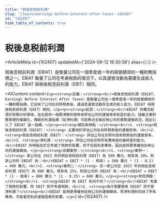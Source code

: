 ```yaml
---
title: "税後息税前利潤"
slug: "/learn/earnings-before-interest-after-taxes--102407"
id: "102407"
hide_table_of_contents: true
---
```



# 税後息税前利潤

<ArticleMeta id={102407} updatedAt={'2024-09-12 16:30:38'} alias={`[]`} />
<div className='border-solid border-b border-t-0 my-4 border-[var(--ifm-color-gray-300)]' />

税後息税前利潤（EBIAT）是衡量公司在一個季度或一年的經營績效的一種財務指標之一。EBIAT 衡量了公司在考慮税款的情況下，以其運營活動為基礎生成收入的能力。EBIAT 與税後税息前利潤（EBIT）相同。

<AIContent content={`<p><strong>定義：</strong><br/>税後息税前利潤（EBIAT，Earnings Before Interest After Taxes）是衡量公司在一個季度或一年的經營績效的一種財務指標。它反映了公司在扣除税款後，通過其運營活動所生成的收入能力。EBIAT 與税後税息前利潤（EBIT）相同。</p><p><strong>起源：</strong><br/>EBIAT 的概念起源於財務分析領域，旨在提供一個更清晰的視角來評估公司的運營效率和盈利能力。隨着企業財務管理的複雜化，傳統的利潤指標（如淨利潤）可能無法全面反映公司的實際運營狀況，因此引入了 EBIAT 這一指標。</p><p><strong>類別與特點：</strong><br/>1. <strong>税後息税前利潤（EBIAT）：</strong> 主要用於評估公司在扣除税款後的運營效率。<br/>2. <strong>税前息税前利潤（EBIT）：</strong> 評估公司在扣除利息和税款前的運營效率。<br/>3. <strong>淨利潤：</strong> 評估公司在扣除所有費用後的最終盈利能力。<br/>EBIAT 的特點在於它考慮了税款的影響，但不包括利息費用，因此能夠更準確地反映公司的運營績效。</p><p><strong>具體案例：</strong><br/>1. <strong>案例一：</strong> 某公司在 2023 年的税前息税前利潤（EBIT）為 500 萬元，税率為 20%。則該公司的 EBIAT 為：<br/>EBIAT = EBIT * (1 - 税率) = 500 萬元 * (1 - 0.2) = 400 萬元。<br/>2. <strong>案例二：</strong> 另一家公司在 2023 年的税前息税前利潤（EBIT）為 800 萬元，税率為 25%。則該公司的 EBIAT 為：<br/>EBIAT = EBIT * (1 - 税率) = 800 萬元 * (1 - 0.25) = 600 萬元。</p><p><strong>常見問題：</strong><br/>1. <strong>EBIAT 與 EBIT 有何不同？</strong><br/>EBIAT 考慮了税款的影響，而 EBIT 則不考慮税款。<br/>2. <strong>為什麼要使用 EBIAT 而不是淨利潤？</strong><br/>EBIAT 能夠更準確地反映公司的運營績效，而淨利潤則包括了所有費用，可能會受到非運營因素的影響。</p>`} id={102407} />
